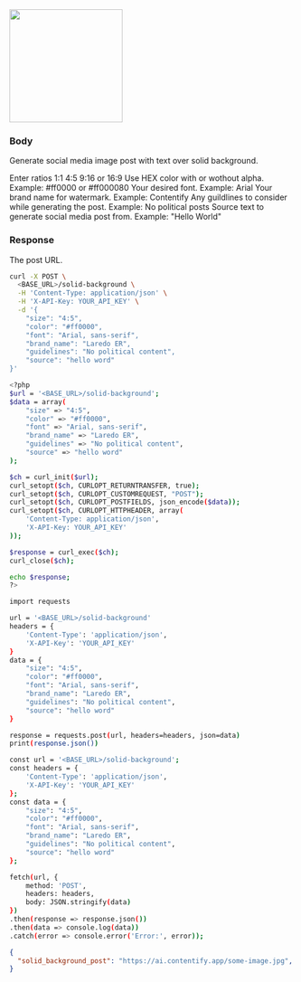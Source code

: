 
<img height="200" src="https://mintlify.s3-us-west-1.amazonaws.com/contentify/images/solid-background.png" className="rounded-xl"/>

### Body

Generate social media image post with text over solid background.

<ParamField body="size" type="string">
  Enter ratios 1:1 4:5 9:16 or 16:9
</ParamField>

<ParamField body="color" type="string">
  Use HEX color with or wothout alpha. Example: #ff0000 or #ff000080
</ParamField>

<ParamField body="font" type="string">
  Your desired font. Example: Arial
</ParamField>

<ParamField body="brand_name" type="string">
  Your brand name for watermark. Example: Contentify
</ParamField>

<ParamField body="guildlines" type="string">
  Any guildlines to consider while generating the post. Example: No political posts
</ParamField>

<ParamField body="source" type="string">
  Source text to generate social media post from. Example: "Hello World"
</ParamField>


### Response

<ResponseField name="solid_background_post" type="string">
  The post URL.
</ResponseField>

<RequestExample>


```bash cURL
curl -X POST \
  <BASE_URL>/solid-background \
  -H 'Content-Type: application/json' \
  -H 'X-API-Key: YOUR_API_KEY' \
  -d '{
    "size": "4:5",
    "color": "#ff0000",
    "font": "Arial, sans-serif",
    "brand_name": "Laredo ER",
    "guidelines": "No political content",
    "source": "hello word"
}'

```

```bash PHP
<?php
$url = '<BASE_URL>/solid-background';
$data = array(
    "size" => "4:5",
    "color" => "#ff0000",
    "font" => "Arial, sans-serif",
    "brand_name" => "Laredo ER",
    "guidelines" => "No political content",
    "source" => "hello word"
);

$ch = curl_init($url);
curl_setopt($ch, CURLOPT_RETURNTRANSFER, true);
curl_setopt($ch, CURLOPT_CUSTOMREQUEST, "POST");
curl_setopt($ch, CURLOPT_POSTFIELDS, json_encode($data));
curl_setopt($ch, CURLOPT_HTTPHEADER, array(
    'Content-Type: application/json',
    'X-API-Key: YOUR_API_KEY'
));

$response = curl_exec($ch);
curl_close($ch);

echo $response;
?>

```

```bash Python
import requests

url = '<BASE_URL>/solid-background'
headers = {
    'Content-Type': 'application/json',
    'X-API-Key': 'YOUR_API_KEY'
}
data = {
    "size": "4:5",
    "color": "#ff0000",
    "font": "Arial, sans-serif",
    "brand_name": "Laredo ER",
    "guidelines": "No political content",
    "source": "hello word"
}

response = requests.post(url, headers=headers, json=data)
print(response.json())

```

```bash JavaScript
const url = '<BASE_URL>/solid-background';
const headers = {
    'Content-Type': 'application/json',
    'X-API-Key': 'YOUR_API_KEY'
};
const data = {
    "size": "4:5",
    "color": "#ff0000",
    "font": "Arial, sans-serif",
    "brand_name": "Laredo ER",
    "guidelines": "No political content",
    "source": "hello word"
};

fetch(url, {
    method: 'POST',
    headers: headers,
    body: JSON.stringify(data)
})
.then(response => response.json())
.then(data => console.log(data))
.catch(error => console.error('Error:', error));

```

</RequestExample>

<ResponseExample>

```json Response
{
  "solid_background_post": "https://ai.contentify.app/some-image.jpg",
}
```

</ResponseExample>